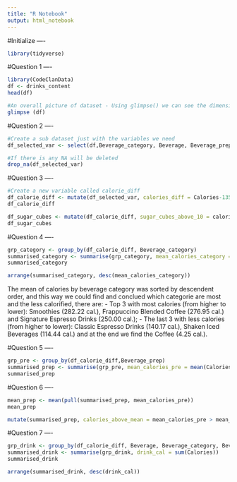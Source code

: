 ```yaml
---
title: "R Notebook"
output: html_notebook
---
```



#Initialize ----
```r
library(tidyverse)
```


#Question 1 ----
```r
library(CodeClanData)
df <- drinks_content
head(df)
```
```r
#An overall picture of dataset - Using glimpse() we can see the dimension of our dataset (dim()) the variable names (names()) and the variables types
glimpse (df)
```

#Question 2 ----
```r
#Create a sub dataset just with the variables we need
df_selected_var <- select(df,Beverage_category, Beverage, Beverage_prep,Calories)
```

```r
#If there is any NA will be deleted
drop_na(df_selected_var)
```

#Question 3 ----
```r
#Create a new variable called calorie_diff 
df_calorie_diff <- mutate(df_selected_var, calories_diff = Calories-135)
df_calorie_diff
```
```r
df_sugar_cubes <- mutate(df_calorie_diff, sugar_cubes_above_10 = calories_diff / 10 > 0)
df_sugar_cubes
```

#Question 4 ----
```r
grp_category <- group_by(df_calorie_diff, Beverage_category)
summarised_category <- summarise(grp_category, mean_calories_category = mean(Calories))
summarised_category
```

```r
arrange(summarised_category, desc(mean_calories_category))
```
  The mean of calories by beverage category was sorted by descendent order, and this way we could find and conclued which categorie are most and the less calorified, there are:
  - Top 3 with most calories (from higher to lower): Smoothies (282.22 cal.), Frappuccino Blended Coffee        (276.95 cal.) and Signature Espresso Drinks (250.00 cal.);
  - The last 3 with less calories (from higher to lower): Classic Espresso Drinks (140.17 cal.), Shaken Iced     Beverages (114.44 cal.) and at the end we find the Coffee (4.25 cal.).

#Question 5 ----
```r
grp_pre <- group_by(df_calorie_diff,Beverage_prep) 
summarised_prep <- summarise(grp_pre, mean_calories_pre = mean(Calories))
summarised_prep
```

#Question 6 ----
```r
mean_prep <- mean(pull(summarised_prep, mean_calories_pre))
mean_prep
```
```r
mutate(summarised_prep, calories_above_mean = mean_calories_pre > mean_prep)
```

#Question 7 ----
```r
grp_drink <- group_by(df_calorie_diff, Beverage, Beverage_category, Beverage_prep)
summarised_drink <- summarise(grp_drink, drink_cal = sum(Calories))
summarised_drink
```
```r
arrange(summarised_drink, desc(drink_cal))
```

